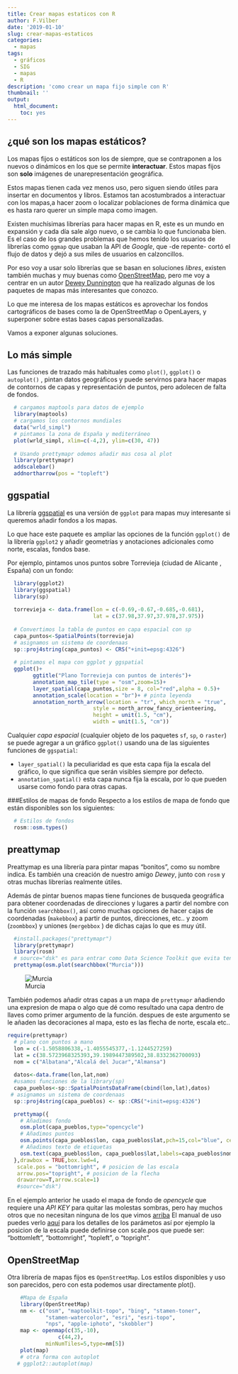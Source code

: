```yaml
---
title: Crear mapas estaticos con R
author: F.Vilber
date: '2019-01-10'
slug: crear-mapas-estaticos
categories:
  - mapas
tags:
  - gráficos
  - SIG
  - mapas
  - R
description: 'como crear un mapa fijo simple con R'
thumbnail: ''
output: 
  html_document: 
    toc: yes
---
```


## ¿qué son los mapas estáticos?
Los mapas fijos o estáticos son los de siempre, que se contraponen a los nuevos o dinámicos en los que se permite **interactuar**. Estos mapas fijos son **solo** imágenes de unarepresentación geográfica.

Estos mapas tienen cada vez menos uso, pero siguen siendo útiles para insertar en documentos y libros. Estamos tan acostumbrados a interactuar con los mapas,a hacer zoom o localizar poblaciones de forma dinámica que es hasta raro querer un simple mapa como imagen.

Existen muchísimas librerías para hacer mapas en R, este es un mundo en expansión y cada día sale algo nuevo, o se cambia lo que funcionaba bien. Es el caso de los grandes problemas que hemos tenido los usuarios de librerías como `ggmap` que usaban la API de *Google*, que -de repente- cortó el flujo de datos y dejó a sus miles de usuarios en calzoncillos.

Por eso voy a usar solo librerías que se basan en soluciones *libres*, existen también muchas y muy buenas como [OpenStreetMap](https://wiki.openstreetmap.org), pero me voy a centrar en un autor [Dewey Dunnington](https://github.com/paleolimbot) que ha realizado algunas de los paquetes de mapas más interesantes que conozco.

Lo que me interesa de los mapas estáticos es aprovechar los fondos cartográficos de bases como la de OpenStreetMap o OpenLayers, y superponer sobre estas bases capas personalizadas.

Vamos a exponer algunas soluciones.

## Lo más simple 
Las funciones de trazado más habituales como `plot()`, `ggplot()` o `autoplot()` , pintan datos geográficos y puede servirnos para hacer mapas de contornos de capas y representación de puntos, pero adolecen de falta de fondos.  


```r
  # cargamos maptools para datos de ejemplo
  library(maptools)
  # cargamos los contornos mundiales
  data("wrld_simpl")
  # pintamos la zona de España y mediterráneo
  plot(wrld_simpl, xlim=c(-4,2), ylim=c(30, 47))
  
  # Usando prettymapr odemos añadir mas cosa al plot
  library(prettymapr)
  addscalebar()
  addnortharrow(pos = "topleft")
```

## ggspatial

La librería [ggspatial](https://github.com/paleolimbot/ggspatial) es una versión de `ggplot` para mapas muy interesante si queremos añadir fondos a los mapas. 

Lo que hace este paquete es ampliar las opciones de la función `ggplot()` de la librería `ggplot2` y añadir geometrías y anotaciones adicionales como norte, escalas, fondos base. 

Por ejemplo, pintamos unos puntos sobre Torrevieja (ciudad de Alicante , España) con un fondo:

```r
  library(ggplot2)
  library(ggspatial)
  library(sp)
  
  torrevieja <- data.frame(lon = c(-0.69,-0.67,-0.685,-0.681),
                           lat = c(37.98,37.97,37.978,37.975))
  
  # Convertimos la tabla de puntos en capa espacial con sp
  capa_puntos<-SpatialPoints(torrevieja)
  # asignamos un sistema de coordenaas
  sp::proj4string(capa_puntos) <- CRS("+init=epsg:4326") 
  
  # pintamos el mapa con ggplot y ggspatial
  ggplot()+
        ggtitle("Plano Torrevieja con puntos de interés")+
        annotation_map_tile(type = "osm",zoom=15)+ 
        layer_spatial(capa_puntos,size = 8, col="red",alpha = 0.5)+
        annotation_scale(location = "br")+ # pinta leyenda 
        annotation_north_arrow(location = "tr", which_north = "true",
                           style = north_arrow_fancy_orienteering, 
                           height = unit(1.5, "cm"),
                           width = unit(1.5, "cm"))
```

Cualquier *capa espacial* (cualquier objeto de los paquetes `sf`, `sp`, o `raster`) se puede agregar a un gráfico `ggplot()` usando una de las siguientes funciones de `ggspatial`:

  * `layer_spatial()` la peculiaridad es que esta capa fija la escala del gráfico, lo que significa que serán visibles siempre por defecto.
  * `annotation_spatial()` esta capa nunca fija la escala, por lo que pueden usarse como fondo para otras capas.

###Estilos de mapas de fondo
Respecto a los estilos de mapa de fondo que están disponibles son los siguientes:

```r
  # Estilos de fondos
  rosm::osm.types()
```

## preattymap
Preattymap es una librería para pintar mapas "bonitos", como su nombre indica. Es también una creación de nuestro amigo *Dewey*, junto con `rosm` y otras muchas librerías realmente útiles.

Además de pintar buenos mapas tiene funciones de busqueda geográfica para obtener coordenadas de direcciones y lugares a partir del nombre con la función `searchbbox()`, así como muchas opciones de hacer cajas de coordenadas (`makebbox`) a partir de puntos, direcciones, etc.. y zoom (`zoombbox`) y uniones (`mergebbox` ) de dichas cajas lo que es muy útil. 

```r
  #install.packages("prettymapr")
  library(prettymapr)
  library(rosm)
  # source="dsk" es para entrar como Data Science Toolkit que evita tener que darse de alta en las APIs
  prettymap(osm.plot(searchbbox("Murcia")))

```

![Murcia](/post/2019-01-10-crear-mapas-estaticos_files/pretty_1-1.png)

También podemos añadir otras capas a un mapa de `prettymapr` añadiendo una expresion de mapa o algo que dé como resultado una capa dentro de llaves como primer argumento de la función. despues de este argumento se le añaden las decoraciones al mapa, esto es las flecha de norte, escala etc..

```r
require(prettymapr)
  # plano con puntos a mano
  lon = c(-1.5058806338,-1.4055545377,-1.1244527259)
  lat = c(38.5723968325393,39.1989447389502,38.8332362700093)
  nom = c("Albatana","Alcalá del Jucar","Almansa")
  
  datos<-data.frame(lon,lat,nom)
  #usamos funciones de la library(sp)
  capa_pueblos<-sp::SpatialPointsDataFrame(cbind(lon,lat),datos)
 # asignamos un sistema de coordenaas
  sp::proj4string(capa_pueblos) <- sp::CRS("+init=epsg:4326") 

  prettymap({
    # Añadimos fondo
    osm.plot(capa_pueblos,type="opencycle")
    # Añadimos puntos
    osm.points(capa_pueblos$lon, capa_pueblos$lat,pch=15,col="blue", cex=3)
    # Añadimos texto de etiquetas
    osm.text(capa_pueblos$lon, capa_pueblos$lat,labels=capa_pueblos$nom,adj=c(-0.3, 0.5), cex=1.2,col="blue")
  },drawbox = TRUE,box.lwd=4,
   scale.pos = "bottomright", # posicion de las escala
   arrow.pos="topright", # posicion de la flecha
   drawarrow=T,arrow.scale=1)
   #source="dsk")
```
En el ejemplo anterior he usado el mapa de fondo de *opencycle* que requiere una *API KEY* para quitar las molestas sombras, pero hay muchos otros que no necesitan ninguna de los que vimos [arriba](#Estilos de mapas de fondo)
El manual de uso puedes verlo [aquí](https://cran.r-project.org/web/packages/prettymapr/prettymapr.pdf) para los detalles de los parámetos así por ejemplo la posicion de la escala puede definirse con scale.pos que puede ser: "bottomleft", "bottomright", "topleft", o
"topright".

## OpenStreetMap

Otra librería de mapas fijos es `OpenStreetMap`.
Los estilos disponibles y uso son parecidos, pero con esta podemos usar directamente plot().

```r
    #Mapa de España
    library(OpenStreetMap)
    nm <- c("osm", "maptoolkit-topo", "bing", "stamen-toner", 
    		"stamen-watercolor", "esri", "esri-topo", 
    		"nps", "apple-iphoto", "skobbler")
    map <- openmap(c(35,-10),
    			c(44,2),
    		minNumTiles=5,type=nm[5])
    plot(map)
    # otra forma con autoplot
   # ggplot2::autoplot(map)

```



